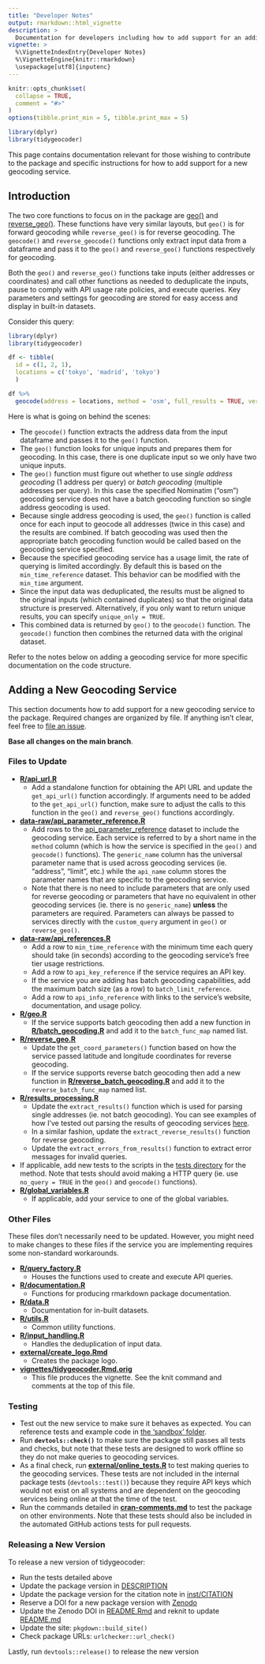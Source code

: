 ```yaml
---
title: "Developer Notes"
output: rmarkdown::html_vignette
description: >
  Documentation for developers including how to add support for an additional geocoding service
vignette: >
  %\VignetteIndexEntry{Developer Notes}
  %\VignetteEngine{knitr::rmarkdown}
  \usepackage[utf8]{inputenc}
---
```


```r
knitr::opts_chunk$set(
  collapse = TRUE,
  comment = "#>"
)
options(tibble.print_min = 5, tibble.print_max = 5)

library(dplyr)
library(tidygeocoder)
```

This page contains documentation relevant for those wishing to contribute to the package and specific instructions for how to add support for a new geocoding service.

## Introduction

The two core functions to focus on in the package are [geo()](https://github.com/jessecambon/tidygeocoder/blob/main/R/geo.R) and [reverse_geo()](https://github.com/jessecambon/tidygeocoder/blob/main/R/reverse_geo.R). These functions have very similar layouts, but `geo()` is for forward geocoding while `reverse_geo()` is for reverse geocoding. The `geocode()` and `reverse_geocode()` functions only extract input data from a dataframe and pass it to the `geo()` and `reverse_geo()` functions respectively for geocoding.

Both the `geo()` and `reverse_geo()` functions take inputs (either addresses or coordinates) and call other functions as needed to deduplicate the inputs, pause to comply with API usage rate policies, and execute queries. Key parameters and settings for geocoding are stored for easy access and display in built-in datasets. 

Consider this query:

```r
library(dplyr)
library(tidygeocoder)

df <- tibble(
  id = c(1, 2, 1),
  locations = c('tokyo', 'madrid', 'tokyo')
  )

df %>%
  geocode(address = locations, method = 'osm', full_results = TRUE, verbose = TRUE)
```

Here is what is going on behind the scenes:

- The `geocode()` function extracts the address data from the input dataframe and passes it to the `geo()` function.
- The `geo()` function looks for unique inputs and prepares them for geocoding. In this case, there is one duplicate input so we only have two unique inputs.
- The `geo()` function must figure out whether to use *single address geocoding* (1 address per query) or *batch geocoding* (multiple addresses per query). In this case the specified Nominatim ("osm") geocoding service does not have a batch geocoding function so single address geocoding is used.
- Because single address geocoding is used, the `geo()` function is called once for each input to geocode all addresses (twice in this case) and the results are combined. If batch geocoding was used then the appropriate batch geocoding function would be called based on the geocoding service specified.
- Because the specified geocoding service has a usage limit, the rate of querying is limited accordingly. By default this is based on the `min_time_reference` dataset. This behavior can be modified with the `min_time` argument.
- Since the input data was deduplicated, the results must be aligned to the original inputs (which contained duplicates) so that the original data structure is preserved. Alternatively, if you only want to return unique results, you can specify `unique_only = TRUE`.
- This combined data is returned by `geo()` to the `geocode()` function. The `geocode()` function then combines the returned data with the original dataset. 

Refer to the notes below on adding a geocoding service for more specific documentation on the code structure.

## Adding a New Geocoding Service

This section documents how to add support for a new geocoding service to the package. Required changes are organized by file. If anything isn't clear, feel free to [file an issue](https://github.com/jessecambon/tidygeocoder/issues).

**Base all changes on the main branch**.

### Files to Update

* **[R/api_url.R](https://github.com/jessecambon/tidygeocoder/blob/main/R/api_url.R)**
    * Add a standalone function for obtaining the API URL and update the `get_api_url()` function accordingly. If arguments need to be added to the `get_api_url()` function, make sure to adjust the calls to this function in the `geo()` and `reverse_geo()` functions accordingly.
* **[data-raw/api_parameter_reference.R](https://github.com/jessecambon/tidygeocoder/blob/main/data-raw/api_parameter_reference.R)**
    * Add rows to the [api_parameter_reference](https://jessecambon.github.io/tidygeocoder/articles/tidygeocoder.html#api-reference) dataset to include the geocoding service. Each service is referred to by a short name in the `method` column (which is how the service is specified in the `geo()` and `geocode()` functions). The `generic_name` column has the universal parameter name that is used across geocoding services (ie. "address", "limit", etc.) while the `api_name` column stores the parameter names that are specific to the geocoding service. 
    * Note that there is no need to include parameters that are only used for reverse geocoding or parameters that have no equivalent in other geocoding services (ie. there is no `generic_name`) **unless** the parameters are required. Parameters can always be passed to services directly with the `custom_query` argument in `geo()` or `reverse_geo()`. 
* **[data-raw/api_references.R](https://github.com/jessecambon/tidygeocoder/blob/main/data-raw/api_references.R)**
   * Add a row to `min_time_reference` with the minimum time each query should take (in seconds) according to the geocoding service's free tier usage restrictions.
   * Add a row to `api_key_reference` if the service requires an API key.
   * If the service you are adding has batch geocoding capabilities, add the maximum batch size (as a row) to `batch_limit_reference`.
   * Add a row to `api_info_reference` with links to the service's website, documentation, and usage policy.
* **[R/geo.R](https://github.com/jessecambon/tidygeocoder/blob/main/R/geo.R)**
    * If the service supports batch geocoding then add a new function in **[R/batch_geocoding.R](https://github.com/jessecambon/tidygeocoder/blob/main/R/batch_geocoding.R)** and add it to the `batch_func_map` named list.
* **[R/reverse_geo.R](https://github.com/jessecambon/tidygeocoder/blob/main/R/reverse_geo.R)**
    * Update the `get_coord_parameters()` function based on how the service passed latitude and longitude coordinates for reverse geocoding.
    * If the service supports reverse batch geocoding then add a new function in **[R/reverse_batch_geocoding.R](https://github.com/jessecambon/tidygeocoder/blob/main/R/reverse_batch_geocoding.R)** and add it to the `reverse_batch_func_map` named list.
* **[R/results_processing.R](https://github.com/jessecambon/tidygeocoder/blob/main/R/results_processing.R)**
    * Update the `extract_results()` function which is used for parsing single addresses (ie. not batch geocoding). You can see examples of how I've tested out parsing the results of geocoding services [here](https://github.com/jessecambon/tidygeocoder/tree/main/sandbox/query_debugging).
    * In a similar fashion, update the `extract_reverse_results()` function for reverse geocoding.
    * Update the `extract_errors_from_results()` function to extract error messages for invalid queries.
* If applicable, add new tests to the scripts in the [tests directory](https://github.com/jessecambon/tidygeocoder/tree/main/tests/testthat) for the method. Note that tests should avoid making a HTTP query (ie. use `no_query = TRUE` in the `geo()` and `geocode()` functions).
* **[R/global_variables.R](https://github.com/jessecambon/tidygeocoder/blob/main/R/global_variables.R)**
    * If applicable, add your service to one of the global variables.

### Other Files

These files don't necessarily need to be updated. However, you might need to make changes to these files if the service you are implementing requires some non-standard workarounds. 

* **[R/query_factory.R](https://github.com/jessecambon/tidygeocoder/blob/main/R/query_factory.R)**
    * Houses the functions used to create and execute API queries.
* **[R/documentation.R](https://github.com/jessecambon/tidygeocoder/blob/main/R/documentation.R)**
    * Functions for producing rmarkdown package documentation.
* **[R/data.R](https://github.com/jessecambon/tidygeocoder/blob/main/R/data.R)**
    * Documentation for in-built datasets.
* **[R/utils.R](https://github.com/jessecambon/tidygeocoder/blob/main/R/utils.R)**
    * Common utility functions.
* **[R/input_handling.R](https://github.com/jessecambon/tidygeocoder/blob/main/R/input_handling.R)**
    * Handles the deduplication of input data.
* **[external/create_logo.Rmd](https://github.com/jessecambon/tidygeocoder/blob/main/external/create_logo.Rmd)**
    * Creates the package logo.
* **[vignettes/tidygeocoder.Rmd.orig](https://github.com/jessecambon/tidygeocoder/blob/main/vignettes/tidygeocoder.Rmd.orig)**
    * This file produces the vignette. See the knit command and comments at the top of this file.

### Testing

- Test out the new service to make sure it behaves as expected. You can reference tests and example code in [the 'sandbox' folder](https://github.com/jessecambon/tidygeocoder/tree/main/sandbox).
- Run **`devtools::check()`** to make sure the package still passes all tests and checks, but note that these tests are designed to work offline so they do not make queries to geocoding services.
- As a final check, run **[external/online_tests.R](https://github.com/jessecambon/tidygeocoder/blob/main/external/online_tests.R)** to test making queries to the geocoding services. These tests are not included in the internal package tests (`devtools::test()`) because they require API keys which would not exist on all systems and are dependent on the geocoding services being online at that the time of the test.
- Run the commands detailed in **[cran-comments.md](https://github.com/jessecambon/tidygeocoder/blob/main/cran-comments.md)** to test the package on other environments. Note that these tests should also be included in the automated GitHub actions tests for pull requests.

### Releasing a New Version

To release a new version of tidygeocoder:

- Run the tests detailed above
- Update the package version in [DESCRIPTION](https://github.com/jessecambon/tidygeocoder/blob/main/DESCRIPTION)
- Update the package version for the citation note in [inst/CITATION](https://github.com/jessecambon/tidygeocoder/blob/main/inst/CITATION)
- Reserve a DOI for a new package version with [Zenodo](https://zenodo.org/)
- Update the Zenodo DOI in [README.Rmd](https://github.com/jessecambon/tidygeocoder/blob/main/README.Rmd) and reknit to update [README.md](https://github.com/jessecambon/tidygeocoder/blob/main/README.md)
- Update the site: `pkgdown::build_site()`
- Check package URLs: `urlchecker::url_check()`

Lastly, run `devtools::release()` to release the new version